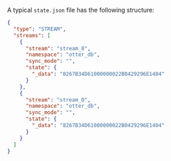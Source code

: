
A typical `state.json` file has the following structure:

```json title="config.json"
{
  "type": "STREAM",
  "streams": [
    {
      "stream": "stream_8",
      "namespace": "otter_db",
      "sync_mode": "",
      "state": {
        "_data": "8267B34D61000000022B0429296E1404"
      }
    },
    {
      "stream": "stream_0",
      "namespace": "otter_db",
      "sync_mode": "",
      "state": {
        "_data": "8267B34D61000000022B0429296E1404"
      }
    }
  ]
}
```
